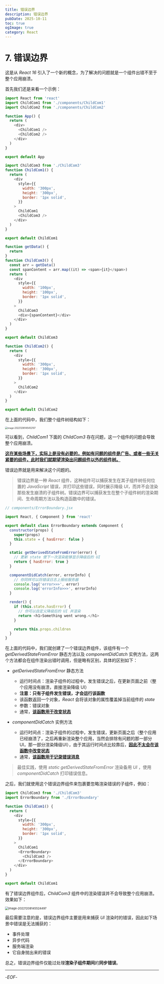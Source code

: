 ```yaml
---
title: 错误边界
description: 错误边界
pubDate: 2025-10-11
toc: true
ogImage: true
category: React
---
```


# 7. 错误边界

这是从 _React 16_ 引入了一个新的概念，为了解决的问题就是一个组件出错不至于整个应用崩溃。

首先我们还是来看一个示例：

```js
import React from 'react'
import ChildCom1 from './components/ChildCom1'
import ChildCom2 from './components/ChildCom2'

function App() {
  return (
    <div>
      <ChildCom1 />
      <ChildCom2 />
    </div>
  )
}

export default App
```

```js
import ChildCom3 from './ChildCom3'
function ChildCom1() {
  return (
    <div
      style={{
        width: '300px',
        height: '300px',
        border: '1px solid',
      }}
    >
      ChildCom1
      <ChildCom3 />
    </div>
  )
}

export default ChildCom1
```

```js
function getData() {
  return
}
function ChildCom3() {
  const arr = getData()
  const spanContent = arr.map((it) => <span>{it}</span>)
  return (
    <div
      style={{
        width: '100px',
        height: '100px',
        border: '1px solid',
      }}
    >
      ChildCom3
      <div>{spanContent}</div>
    </div>
  )
}

export default ChildCom3
```

```js
function ChildCom2() {
  return (
    <div
      style={{
        width: '300px',
        height: '300px',
        border: '1px solid',
      }}
    >
      ChildCom2
    </div>
  )
}

export default ChildCom2
```

在上面的代码中，我们整个组件树结构如下：

<img
  src="https://xiejie-typora.oss-cn-chengdu.aliyuncs.com/2022-12-08-065452.png"
  alt="image-20221208145452107"
  style="zoom:50%;"
/>

可以看到，_ChildCom1_ 下面的 _ChildCom3_ 存在问题，这一个组件的问题会导致整个应用崩溃。

**<u>这在某些场景下，实际上是没有必要的，例如有问题的组件是广告、或者一些无关紧要的组件，此时我们就期望渲染出问题组件以外的组件树。</u>**

错误边界就是用来解决这个问题的。

> 错误边界是一种 _React_ 组件，这种组件可以捕获发生在其子组件树任何位置的 _JavaScript_ 错误，并打印这些错误，同时展示降级 _UI_，而并不会渲染那些发生崩溃的子组件树。错误边界可以捕获发生在整个子组件树的渲染期间、生命周期方法以及构造函数中的错误。

```js
// components/ErrorBoundary.jsx

import React, { Component } from 'react'

export default class ErrorBoundary extends Component {
  constructor(props) {
    super(props)
    this.state = { hasError: false }
  }

  static getDerivedStateFromError(error) {
    // 更新 state 使下一次渲染能够显示降级后的 UI
    return { hasError: true }
  }

  componentDidCatch(error, errorInfo) {
    // 你同样可以将错误日志上报给服务器
    console.log('error>>>', error)
    console.log('errorInfo>>>', errorInfo)
  }

  render() {
    if (this.state.hasError) {
      // 你可以自定义降级后的 UI 并渲染
      return <h1>Something went wrong.</h1>
    }

    return this.props.children
  }
}
```

在上面的代码中，我们就创建了一个错误边界组件，该组件有一个 _getDerivedStateFromError_ 静态方法以及 _componentDidCatch_ 实例方法，这两个方法都会在组件渲染出错时调用，但是略有区别，具体的区别如下：

- _getDerivedStateFromError_ 静态方法
  - 运行时间点：渲染子组件的过程中，发生错误之后，在更新页面之前（整个应用没有崩溃，直接渲染降级 UI）
  - **注意：只有子组件发生错误，才会运行该函数**
  - 该函数返回一个对象，_React_ 会将该对象的属性覆盖掉当前组件的 _state_
  - 参数：错误对象
  - 通常，**<u>该函数用于改变状态</u>**

- _componentDidCatch_ 实例方法
  - 运行时间点：渲染子组件的过程中，发生错误，更新页面之后（整个应用已经崩溃了，之后再重新渲染整个应用，当然会排除有问题的那一部分UI，那一部分渲染降级UI），由于其运行时间点比较靠后，**<u>因此不太会在该函数中改变状态</u>**
  - 通常，**<u>该函数用于记录错误消息</u>**

> 最佳实践，使用 _static getDerivedStateFromError_ 渲染备用 _UI_ ，使用 _componentDidCatch_ 打印错误信息。

之后，我们就使用这个错误边界组件来包裹要忽略渲染错误的子组件，例如：

```js
import ChildCom3 from './ChildCom3'
import ErrorBoundary from './ErrorBoundary'

function ChildCom1() {
  return (
    <div
      style={{
        width: '300px',
        height: '300px',
        border: '1px solid',
      }}
    >
      ChildCom1
      <ErrorBoundary>
        <ChildCom3 />
      </ErrorBoundary>
    </div>
  )
}

export default ChildCom1
```

有了错误边界组件后，_ChildCom3_ 组件中的渲染错误并不会导致整个应用崩溃。效果如下：

<img
  src="https://xiejie-typora.oss-cn-chengdu.aliyuncs.com/2022-12-08-065524.png"
  alt="image-20221208145524497"
  style="zoom:67%;"
/>

最后需要注意的是，错误边界组件主要是用来捕获 _UI_ 渲染时的错误，因此如下场景中错误是无法捕获的：

- 事件处理
- 异步代码
- 服务端渲染
- 它自身抛出来的错误

总之，错误边界组件仅能过处理**渲染子组件期间**的**同步错误**。

---

-_EOF_-
